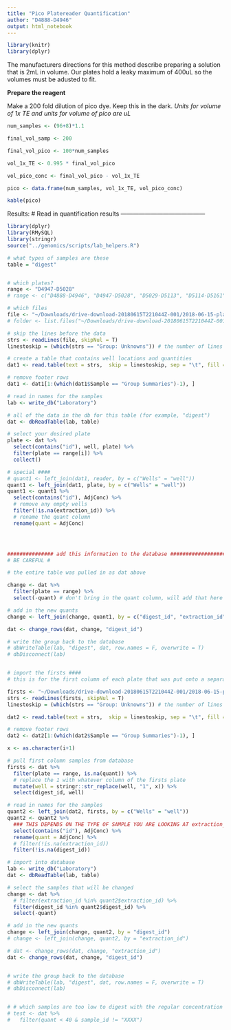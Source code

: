 ```yaml
---
title: "Pico Platereader Quantification"
author: "D4888-D4946"
output: html_notebook
---
```

```r
library(knitr)
library(dplyr)
```

The manufacturers directions for this method describe preparing a solution that is 2mL in volume.  Our plates hold a leaky maximum of 400uL so the volumes must be adusted to fit.

**Prepare the reagent**

Make a 200 fold dilution of pico dye.  Keep this in the dark.
 *Units for volume of 1x TE and units for volume of pico are uL*
```r
num_samples <- (96+8)*1.1
```

```r
final_vol_samp <- 200

final_vol_pico <- 100*num_samples

vol_1x_TE <- 0.995 * final_vol_pico

vol_pico_conc <- final_vol_pico - vol_1x_TE

pico <- data.frame(num_samples, vol_1x_TE, vol_pico_conc)

kable(pico)
```
<!-- **Prepare a standard curve** -->
<!-- **Units of final DNA concentration are ng/mL -->
<!-- ```{r} -->
<!-- STD_DNA_conc <- 2 -->
<!-- vol_1x_TE <- c(0, 900, 990, 999, 1000) -->
<!-- vol_STD_DNA <- c(1000, 100, 10, 1, 0) -->
<!-- vol_pico <- c(rep(1000, 5)) -->
<!-- STD <- data.frame(vol_1x_TE, vol_STD_DNA, vol_pico) -->
<!-- STD <- STD %>%  -->
<!--   mutate(final_DNA_conc = (STD_DNA_conc * vol_STD_DNA)/final_vol_samp) -->
<!-- ``` -->

Results:
# Read in quantification results ------------------------------------------
```r
library(dplyr)
library(RMySQL)
library(stringr)
source("../genomics/scripts/lab_helpers.R")
```

```r
# what types of samples are these
table = "digest"


# which plates?
range <- "D4947-D5028"
# range <- c("D4888-D4946", "D4947-D5028", "D5029-D5113", "D5114-D5161", "D5162-D5219", "D5309-D5404", "D5405-D5500", "D5501-D5580", "D5581-D5675")

# which files
file <- "~/Downloads/drive-download-20180615T221044Z-001/2018-06-15-plate2.txt"
# folder <- list.files("~/Downloads/drive-download-20180615T221044Z-001/", pattern = "2018-06-15")


```
```r
# skip the lines before the data
strs <- readLines(file, skipNul = T)
linestoskip = (which(strs == "Group: Unknowns")) # the number of lines to skip

# create a table that contains well locations and quantities
dat1 <- read.table(text = strs,  skip = linestoskip, sep = "\t", fill = T, header = T, stringsAsFactors = F)

# remove footer rows
dat1 <- dat1[1:(which(dat1$Sample == "Group Summaries")-1), ]

# read in names for the samples
lab <- write_db("Laboratory")

# all of the data in the db for this table (for example, "digest")
dat <- dbReadTable(lab, table)

# select your desired plate
plate <- dat %>%
  select(contains("id"), well, plate) %>%
  filter(plate == range[i]) %>%
  collect()

# special ####
# quant1 <- left_join(dat1, reader, by = c("Wells" = "well"))
quant1 <- left_join(dat1, plate, by = c("Wells" = "well"))
quant1 <- quant1 %>%
  select(contains("id"), AdjConc) %>% 
  # remove any empty wells
  filter(!is.na(extraction_id)) %>% 
  # rename the quant column
  rename(quant = AdjConc)




############### add this information to the database ##################
# BE CAREFUL #

# the entire table was pulled in as dat above

change <- dat %>%
  filter(plate == range) %>% 
  select(-quant) # don't bring in the quant column, will add that here

# add in the new quants
change <- left_join(change, quant1, by = c("digest_id", "extraction_id"))

dat <- change_rows(dat, change, "digest_id")

# write the group back to the database
# dbWriteTable(lab, "digest", dat, row.names = F, overwrite = T)
# dbDisconnect(lab)


# import the firsts #### 
# this is for the first column of each plate that was put onto a separate plate to make room for the standards

firsts <- "~/Downloads/drive-download-20180615T221044Z-001/2018-06-15-platefirsts.txt"
strs <- readLines(firsts, skipNul = T)
linestoskip = (which(strs == "Group: Unknowns")) # the number of lines to skip

dat2 <- read.table(text = strs,  skip = linestoskip, sep = "\t", fill = T, header = T, stringsAsFactors = F)

# remove footer rows
dat2 <- dat2[1:(which(dat2$Sample == "Group Summaries")-1), ]

x <- as.character(i+1)

# pull first column samples from database
firsts <- dat %>% 
  filter(plate == range, is.na(quant)) %>% 
  # replace the 1 with whatever column of the firsts plate
  mutate(well = stringr::str_replace(well, "1", x)) %>% 
  select(digest_id, well)

# read in names for the samples
quant2 <- left_join(dat2, firsts, by = c("Wells" = "well"))
quant2 <- quant2 %>%
  ### THIS DEPENDS ON THE TYPE OF SAMPLE YOU ARE LOOKING AT extraction_id, digest_id, etc) ###
  select(contains("id"), AdjConc) %>% 
  rename(quant = AdjConc) %>% 
  # filter(!is.na(extraction_id))
  filter(!is.na(digest_id))

# import into database
lab <- write_db("Laboratory")
dat <- dbReadTable(lab, table)

# select the samples that will be changed
change <- dat %>%
  # filter(extraction_id %in% quant2$extraction_id) %>% 
  filter(digest_id %in% quant2$digest_id) %>%
  select(-quant)

# add in the new quants
change <- left_join(change, quant2, by = "digest_id")
# change <- left_join(change, quant2, by = "extraction_id")

# dat <- change_rows(dat, change, "extraction_id")
dat <- change_rows(dat, change, "digest_id")


# write the group back to the database
# dbWriteTable(lab, "digest", dat, row.names = F, overwrite = T)
# dbDisconnect(lab)


# # which samples are too low to digest with the regular concentration of enzyme?
# test <- dat %>% 
#   filter(quant < 40 & sample_id != "XXXX")

```



